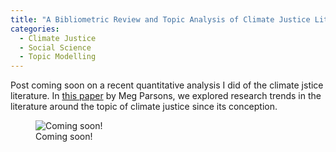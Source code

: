 ```yaml
---
title: "A Bibliometric Review and Topic Analysis of Climate Justice Literature: Mapping Trends, Voices, and the Way Forward"
categories:
  - Climate Justice
  - Social Science
  - Topic Modelling
---
```


Post coming soon on a recent quantitative analysis I did of the climate jstice literature. In [this paper](https://doi.org/10.1016/j.crm.2024.100593) by Meg Parsons, we explored research trends in the literature around the topic of climate justice since its conception.

![Coming soon!](images/parsons-2024/gamma_through_time.png)